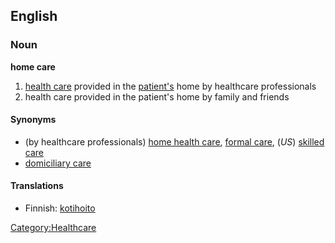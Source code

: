 ==English==
{{wikipedia}}
===Noun===

'''home care'''

#[[health care]] provided in the [[patient|patient's]] home by healthcare professionals
#health care provided in the patient's home by family and friends

====Synonyms====
*(by healthcare professionals) [[home health care]], [[formal care]], (''US'') [[skilled care]]
*[[domiciliary care]]

====Translations====
{{trans-top|health care provided in the patient's home by healthcare professionals}}
*Finnish: [[kotihoito]]
{{trans-mid}}
{{trans-bottom}}

{{trans-top|health care provided in the patient's home by family and friends}}
{{trans-mid}}
{{trans-bottom}}

[[Category:Healthcare]]